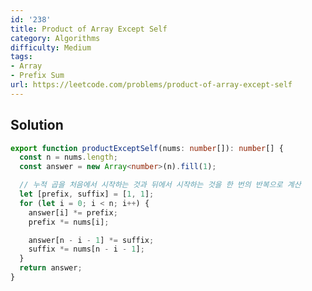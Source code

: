 ```yaml
---
id: '238'
title: Product of Array Except Self
category: Algorithms
difficulty: Medium
tags:
- Array
- Prefix Sum
url: https://leetcode.com/problems/product-of-array-except-self
---
```


## Solution

```typescript filename="solution.ts" copy
export function productExceptSelf(nums: number[]): number[] {
  const n = nums.length;
  const answer = new Array<number>(n).fill(1);

  // 누적 곱을 처음에서 시작하는 것과 뒤에서 시작하는 것을 한 번의 반복으로 계산
  let [prefix, suffix] = [1, 1];
  for (let i = 0; i < n; i++) {
    answer[i] *= prefix;
    prefix *= nums[i];

    answer[n - i - 1] *= suffix;
    suffix *= nums[n - i - 1];
  }
  return answer;
}
```

